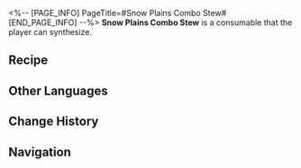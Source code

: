 <%-- [PAGE_INFO]
PageTitle=#Snow Plains Combo Stew#
[END_PAGE_INFO] --%>
{{Consumable Infobox
|id          = 402018
|image       = Item Snow Plains Combo Stew.png
|type        = Defense Consumables
|rarity      = 3
|effect      = Upon use, decreases Fire DMG taken by all allies by 16% and increases Max HP of all allies by 20% for the next battle.
|description = The iron bucket contains all sorts of Belobog delicacies as a stew, and is simmered thoroughly using low heat.<br />Ingredients with outlandish appearances float in the soup, but it smells very delicious.
|effectType  = 
|effectType2 = 
|effectType3 = 
|recipe      = {{cx|Source missing}}
|source1     = [[Omni-Synthesizer]]
|source2     = 
|source3     = 
}}
{{Description|''"What's wrong if they were once specimens? Aren't they dead animals and plants anyways?"''}}
'''Snow Plains Combo Stew''' is a consumable that the player can synthesize.

==Recipe==
{{Recipe
|type                      = Synthesis
|group                     = Consumable
|Frostweave Salmon Bread   = 1
|Stone-Roasted Meat Skewer = 1
|Solid Water               = 1
|sort                      = Frostweave Salmon Bread;Stone-Roasted Meat Skewer;Solid Water
}}

==Other Languages==
{{Other Languages
|en   = Snow Plains Combo Stew
|zhs  = 雪原大乱炖
|zht  = 雪原大亂燉
|ja   = 雪原なんでも煮込み
|ko   = 설원 찌개
|es   = Estofado de las llanuras nevadas
|fr   = Ragoût des Plaines des neiges
|ru   = Солянка со Снежных полей
|th   = Snow Plains Combo Stew
|vi   = Món Hầm Thập Cẩm Cánh Đồng Tuyết
|de   = Gemischter Schneewüsten-Eintopf
|id   = Snow Plains Combo Stew
|pt   = Combinação de Cozidos das Planícies Nevadas
}}

==Change History==
{{Change History|1.3}}

==Navigation==
{{Consumable Navbox}}